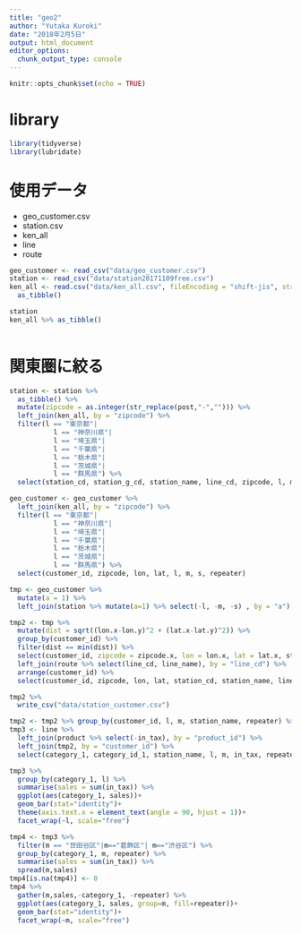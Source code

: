 ```yaml
---
title: "geo2"
author: "Yutaka Kuroki"
date: "2018年2月5日"
output: html_document
editor_options: 
  chunk_output_type: console
---
```


```r
knitr::opts_chunk$set(echo = TRUE)
```

# library

```r
library(tidyverse)
library(lubridate)
```

# 使用データ

- geo_customer.csv
- station.csv
- ken_all
- line
- route

```r
geo_customer <- read_csv("data/geo_customer.csv")
station <- read_csv("data/station20171109free.csv")
ken_all <- read.csv("data/ken_all.csv", fileEncoding = "shift-jis", stringsAsFactors = FALSE) %>% 
  as_tibble()
```

```r
station
ken_all %>% as_tibble()



```

# 関東圏に絞る

```r
station <- station %>% 
  as_tibble() %>% 
  mutate(zipcode = as.integer(str_replace(post,"-",""))) %>% 
  left_join(ken_all, by = "zipcode") %>% 
  filter(l == "東京都"|
           l == "神奈川県"|
           l == "埼玉県"|
           l == "千葉県"|
           l == "栃木県"|
           l == "茨城県"|
           l == "群馬県") %>% 
  select(station_cd, station_g_cd, station_name, line_cd, zipcode, l, m, s, lon, lat)
```

```r
geo_customer <- geo_customer %>% 
  left_join(ken_all, by = "zipcode") %>% 
  filter(l == "東京都"|
           l == "神奈川県"|
           l == "埼玉県"|
           l == "千葉県"|
           l == "栃木県"|
           l == "茨城県"|
           l == "群馬県") %>% 
  select(customer_id, zipcode, lon, lat, l, m, s, repeater)
```



```r
tmp <- geo_customer %>%
  mutate(a = 1) %>% 
  left_join(station %>% mutate(a=1) %>% select(-l, -m, -s) , by = "a")

tmp2 <- tmp %>% 
  mutate(dist = sqrt((lon.x-lon.y)^2 + (lat.x-lat.y)^2)) %>% 
  group_by(customer_id) %>% 
  filter(dist == min(dist)) %>% 
  select(customer_id, zipcode = zipcode.x, lon = lon.x, lat = lat.x, station_cd, station_name, line_cd, l, m, s, dist, repeater) %>% 
  left_join(route %>% select(line_cd, line_name), by = "line_cd") %>% 
  arrange(customer_id) %>% 
  select(customer_id, zipcode, lon, lat, station_cd, station_name, line_name, line_cd, l, m, s, dist, repeater)

tmp2 %>% 
  write_csv("data/station_customer.csv")

```

```r
tmp2 <- tmp2 %>% group_by(customer_id, l, m, station_name, repeater) %>% summarise()
tmp3 <- line %>% 
  left_join(product %>% select(-in_tax), by = "product_id") %>% 
  left_join(tmp2, by = "customer_id") %>% 
  select(category_1, category_id_1, station_name, l, m, in_tax, repeater)

tmp3 %>% 
  group_by(category_1, l) %>% 
  summarise(sales = sum(in_tax)) %>% 
  ggplot(aes(category_1, sales))+
  geom_bar(stat="identity")+
  theme(axis.text.x = element_text(angle = 90, hjust = 1))+
  facet_wrap(~l, scale="free")

tmp4 <- tmp3 %>% 
  filter(m == "世田谷区"|m=="葛飾区"| m=="渋谷区") %>% 
  group_by(category_1, m, repeater) %>% 
  summarise(sales = sum(in_tax)) %>% 
  spread(m,sales) 
tmp4[is.na(tmp4)] <- 0
tmp4 %>% 
  gather(m,sales,-category_1, -repeater) %>% 
  ggplot(aes(category_1, sales, group=m, fill=repeater))+
  geom_bar(stat="identity")+
  facet_wrap(~m, scale="free")
```

